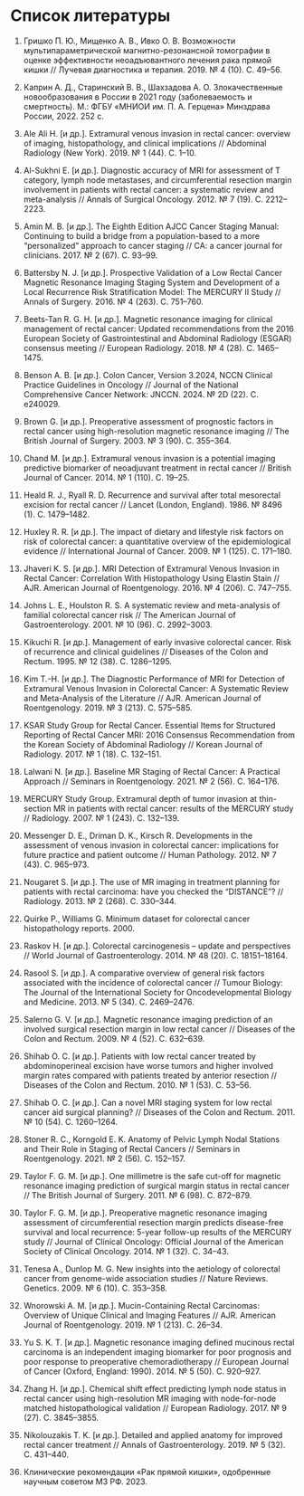 # Список литературы

1. Гришко П. Ю., Мищенко А. В., Ивко О. В. Возможности мультипараметрической магнитно-резонансной томографии в оценке эффективности неоадъювантного лечения рака прямой кишки // Лучевая диагностика и терапия. 2019. № 4 (10). С. 49–56.

2. Каприн А. Д., Старинский В. В., Шахзадова А. О. Злокачественные новообразования в России в 2021 году (заболеваемость и смертность). М.: ФГБУ «МНИОИ им. П. А. Герцена» Минздрава России, 2022. 252 с.

3. Ale Ali H. [и др.]. Extramural venous invasion in rectal cancer: overview of imaging, histopathology, and clinical implications // Abdominal Radiology (New York). 2019. № 1 (44). С. 1–10.

4. Al-Sukhni E. [и др.]. Diagnostic accuracy of MRI for assessment of T category, lymph node metastases, and circumferential resection margin involvement in patients with rectal cancer: a systematic review and meta-analysis // Annals of Surgical Oncology. 2012. № 7 (19). С. 2212–2223.

5. Amin M. B. [и др.]. The Eighth Edition AJCC Cancer Staging Manual: Continuing to build a bridge from a population-based to a more "personalized" approach to cancer staging // CA: a cancer journal for clinicians. 2017. № 2 (67). С. 93–99.

6. Battersby N. J. [и др.]. Prospective Validation of a Low Rectal Cancer Magnetic Resonance Imaging Staging System and Development of a Local Recurrence Risk Stratification Model: The MERCURY II Study // Annals of Surgery. 2016. № 4 (263). С. 751–760.

7. Beets-Tan R. G. H. [и др.]. Magnetic resonance imaging for clinical management of rectal cancer: Updated recommendations from the 2016 European Society of Gastrointestinal and Abdominal Radiology (ESGAR) consensus meeting // European Radiology. 2018. № 4 (28). С. 1465–1475.

8. Benson A. B. [и др.]. Colon Cancer, Version 3.2024, NCCN Clinical Practice Guidelines in Oncology // Journal of the National Comprehensive Cancer Network: JNCCN. 2024. № 2D (22). С. e240029.

9. Brown G. [и др.]. Preoperative assessment of prognostic factors in rectal cancer using high-resolution magnetic resonance imaging // The British Journal of Surgery. 2003. № 3 (90). С. 355–364.

10. Chand M. [и др.]. Extramural venous invasion is a potential imaging predictive biomarker of neoadjuvant treatment in rectal cancer // British Journal of Cancer. 2014. № 1 (110). С. 19–25.

11. Heald R. J., Ryall R. D. Recurrence and survival after total mesorectal excision for rectal cancer // Lancet (London, England). 1986. № 8496 (1). С. 1479–1482.

12. Huxley R. R. [и др.]. The impact of dietary and lifestyle risk factors on risk of colorectal cancer: a quantitative overview of the epidemiological evidence // International Journal of Cancer. 2009. № 1 (125). С. 171–180.

13. Jhaveri K. S. [и др.]. MRI Detection of Extramural Venous Invasion in Rectal Cancer: Correlation With Histopathology Using Elastin Stain // AJR. American Journal of Roentgenology. 2016. № 4 (206). С. 747–755.

14. Johns L. E., Houlston R. S. A systematic review and meta-analysis of familial colorectal cancer risk // The American Journal of Gastroenterology. 2001. № 10 (96). С. 2992–3003.

15. Kikuchi R. [и др.]. Management of early invasive colorectal cancer. Risk of recurrence and clinical guidelines // Diseases of the Colon and Rectum. 1995. № 12 (38). С. 1286–1295.

16. Kim T.-H. [и др.]. The Diagnostic Performance of MRI for Detection of Extramural Venous Invasion in Colorectal Cancer: A Systematic Review and Meta-Analysis of the Literature // AJR. American Journal of Roentgenology. 2019. № 3 (213). С. 575–585.

17. KSAR Study Group for Rectal Cancer. Essential Items for Structured Reporting of Rectal Cancer MRI: 2016 Consensus Recommendation from the Korean Society of Abdominal Radiology // Korean Journal of Radiology. 2017. № 1 (18). С. 132–151.

18. Lalwani N. [и др.]. Baseline MR Staging of Rectal Cancer: A Practical Approach // Seminars in Roentgenology. 2021. № 2 (56). С. 164–176.

19. MERCURY Study Group. Extramural depth of tumor invasion at thin-section MR in patients with rectal cancer: results of the MERCURY study // Radiology. 2007. № 1 (243). С. 132–139.

20. Messenger D. E., Driman D. K., Kirsch R. Developments in the assessment of venous invasion in colorectal cancer: implications for future practice and patient outcome // Human Pathology. 2012. № 7 (43). С. 965–973.

21. Nougaret S. [и др.]. The use of MR imaging in treatment planning for patients with rectal carcinoma: have you checked the "DISTANCE"? // Radiology. 2013. № 2 (268). С. 330–344.

22. Quirke P., Williams G. Minimum dataset for colorectal cancer histopathology reports. 2000.

23. Raskov H. [и др.]. Colorectal carcinogenesis – update and perspectives // World Journal of Gastroenterology. 2014. № 48 (20). С. 18151–18164.

24. Rasool S. [и др.]. A comparative overview of general risk factors associated with the incidence of colorectal cancer // Tumour Biology: The Journal of the International Society for Oncodevelopmental Biology and Medicine. 2013. № 5 (34). С. 2469–2476.

25. Salerno G. V. [и др.]. Magnetic resonance imaging prediction of an involved surgical resection margin in low rectal cancer // Diseases of the Colon and Rectum. 2009. № 4 (52). С. 632–639.

26. Shihab O. C. [и др.]. Patients with low rectal cancer treated by abdominoperineal excision have worse tumors and higher involved margin rates compared with patients treated by anterior resection // Diseases of the Colon and Rectum. 2010. № 1 (53). С. 53–56.

27. Shihab O. C. [и др.]. Can a novel MRI staging system for low rectal cancer aid surgical planning? // Diseases of the Colon and Rectum. 2011. № 10 (54). С. 1260–1264.

28. Stoner R. C., Korngold E. K. Anatomy of Pelvic Lymph Nodal Stations and Their Role in Staging of Rectal Cancers // Seminars in Roentgenology. 2021. № 2 (56). С. 152–157.

29. Taylor F. G. M. [и др.]. One millimetre is the safe cut-off for magnetic resonance imaging prediction of surgical margin status in rectal cancer // The British Journal of Surgery. 2011. № 6 (98). С. 872–879.

30. Taylor F. G. M. [и др.]. Preoperative magnetic resonance imaging assessment of circumferential resection margin predicts disease-free survival and local recurrence: 5-year follow-up results of the MERCURY study // Journal of Clinical Oncology: Official Journal of the American Society of Clinical Oncology. 2014. № 1 (32). С. 34–43.

31. Tenesa A., Dunlop M. G. New insights into the aetiology of colorectal cancer from genome-wide association studies // Nature Reviews. Genetics. 2009. № 6 (10). С. 353–358.

32. Wnorowski A. M. [и др.]. Mucin-Containing Rectal Carcinomas: Overview of Unique Clinical and Imaging Features // AJR. American Journal of Roentgenology. 2019. № 1 (213). С. 26–34.

33. Yu S. K. T. [и др.]. Magnetic resonance imaging defined mucinous rectal carcinoma is an independent imaging biomarker for poor prognosis and poor response to preoperative chemoradiotherapy // European Journal of Cancer (Oxford, England: 1990). 2014. № 5 (50). С. 920–927.

34. Zhang H. [и др.]. Chemical shift effect predicting lymph node status in rectal cancer using high-resolution MR imaging with node-for-node matched histopathological validation // European Radiology. 2017. № 9 (27). С. 3845–3855.

35. Nikolouzakis T. K. [и др.]. Detailed and applied anatomy for improved rectal cancer treatment // Annals of Gastroenterology. 2019. № 5 (32). С. 431–440.

36. Клинические рекомендации «Рак прямой кишки», одобренные научным советом МЗ РФ. 2023.
